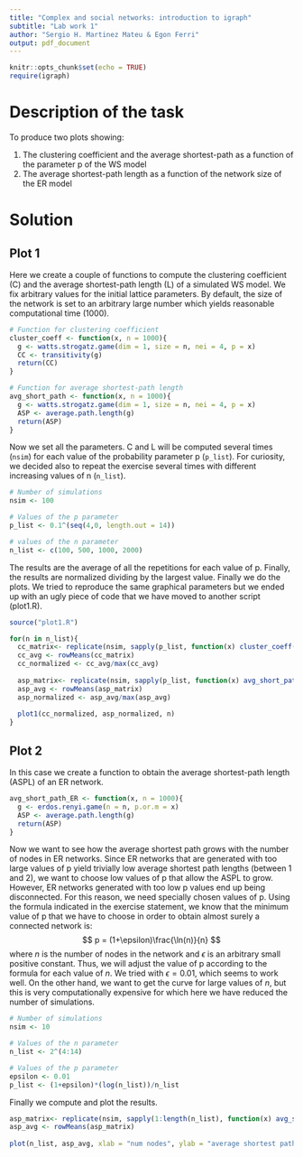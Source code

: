 ```yaml
---
title: "Complex and social networks: introduction to igraph"
subtitle: "Lab work 1"
author: "Sergio H. Martinez Mateu & Egon Ferri"
output: pdf_document
---
```


```r
knitr::opts_chunk$set(echo = TRUE)
require(igraph)
```

# Description of the task

To produce two plots showing:

1. The clustering coefficient and the average shortest-path as a function of the parameter p of the WS model
2. The average shortest-path length as a function of the network size of the ER model

# Solution

## Plot 1

Here we create a couple of functions to compute the clustering coefficient (C) and the average shortest-path length (L) of a simulated WS model. We fix arbitrary values for the initial lattice parameters. By default, the size of the network is set to an arbitrary large number which yields reasonable computational time (1000).

```r
# Function for clustering coefficient
cluster_coeff <- function(x, n = 1000){
  g <- watts.strogatz.game(dim = 1, size = n, nei = 4, p = x)
  CC <- transitivity(g)
  return(CC)
}

# Function for average shortest-path length
avg_short_path <- function(x, n = 1000){
  g <- watts.strogatz.game(dim = 1, size = n, nei = 4, p = x)
  ASP <- average.path.length(g)
  return(ASP)
}
``` 

Now we set all the parameters. C and L will be computed several times (`nsim`) for each value of the probability parameter p (`p_list`). For curiosity, we decided also to repeat the exercise several times with different increasing values of n (`n_list`).

```r
# Number of simulations 
nsim <- 100

# Values of the p parameter 
p_list <- 0.1^(seq(4,0, length.out = 14)) 

# values of the n parameter
n_list <- c(100, 500, 1000, 2000)
```

The results are the average of all the repetitions for each value of p. Finally, the results are normalized dividing by the largest value. Finally we do the plots. We tried to reproduce the same graphical parameters but we ended up with an ugly piece of code that we have moved to another script (plot1.R). 

```r
source("plot1.R")

for(n in n_list){
  cc_matrix<- replicate(nsim, sapply(p_list, function(x) cluster_coeff(x, n)))
  cc_avg <- rowMeans(cc_matrix)
  cc_normalized <- cc_avg/max(cc_avg)
  
  asp_matrix<- replicate(nsim, sapply(p_list, function(x) avg_short_path(x, n)))
  asp_avg <- rowMeans(asp_matrix)
  asp_normalized <- asp_avg/max(asp_avg)
  
  plot1(cc_normalized, asp_normalized, n)
}
```


## Plot 2

In this case we create a function to obtain the average shortest-path length  (ASPL) of an ER network.
```r
avg_short_path_ER <- function(x, n = 1000){
  g <- erdos.renyi.game(n = n, p.or.m = x)
  ASP <- average.path.length(g)
  return(ASP)
}
```

Now we want to see how the average shortest path grows with the number of nodes in ER networks. Since ER networks that are generated with too large values of p yield trivially low average shortest path lengths (between 1 and 2), we want to choose low values of p that allow the ASPL to grow. However, ER networks generated with too low p values end up being disconnected. For this reason, we need specially chosen values of p. Using the formula indicated in the exercise statement, we know that the minimum value of p that we have to choose in order to obtain almost surely a connected network is:
$$
p = (1+\epsilon)\frac{\ln(n)}{n}
$$
where $n$ is the number of nodes in the network and $\epsilon$ is an arbitrary small positive constant. Thus, we will adjust the value of p according to the formula for each value of $n$. We tried with $\epsilon = 0.01$, which seems to work well. On the other hand, we want to get the curve for large values of $n$, but this is very computationally expensive for which here we have reduced the number of simulations. 
```r
# Number of simulations 
nsim <- 10

# Values of the n parameter
n_list <- 2^(4:14)

# Values of the p parameter 
epsilon <- 0.01
p_list <- (1+epsilon)*(log(n_list))/n_list
```

Finally we compute and plot the results.
```r
asp_matrix<- replicate(nsim, sapply(1:length(n_list), function(x) avg_short_path_ER(p_list[x], n = n_list[x])))
asp_avg <- rowMeans(asp_matrix)
  
plot(n_list, asp_avg, xlab = "num nodes", ylab = "average shortest path", type = "b")
```




